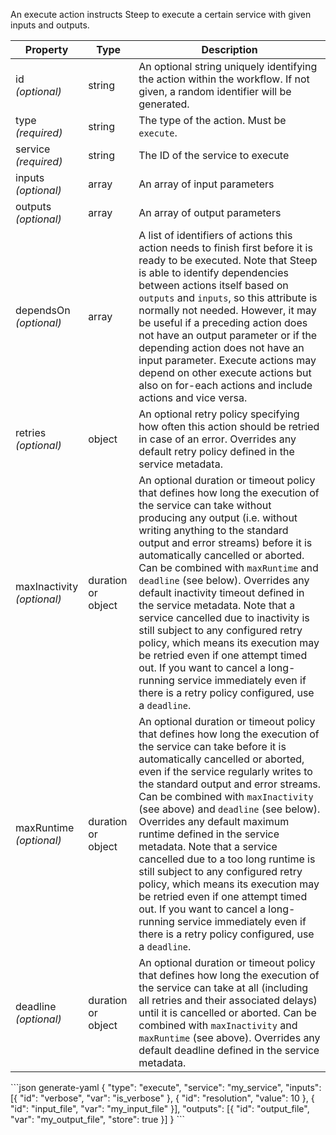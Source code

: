 An execute action instructs Steep to execute a certain service with given
inputs and outputs.

| Property                       | Type   | Description
| ------------------------------ | ------ | -----------
| id<br/>*(optional)*            | string | An optional string uniquely identifying the action within the workflow. If not given, a random identifier will be generated.
| type<br/>*(required)*          | string | The type of the action. Must be `execute`.
| service<br/>*(required)*       | string | The ID of the <DocsLink href="#service-metadata">service</DocsLink> to execute
| inputs<br/>*(optional)*        | array  | An array of <DocsLink href="#parameters">input parameters</DocsLink>
| outputs<br/>*(optional)*       | array  | An array of <DocsLink href="#output-parameters">output parameters</DocsLink>
| dependsOn<br/>*(optional)*     | array  | A list of identifiers of actions this action needs to finish first before it is ready to be executed. Note that Steep is able to identify dependencies between actions itself based on `outputs` and `inputs`, so this attribute is normally not needed. However, it may be useful if a preceding action does not have an output parameter or if the depending action does not have an input parameter. Execute actions may depend on other execute actions but also on <DocsLink href="#for-each-actions">for-each actions</DocsLink> and <DocsLink href="#include-actions">include actions</DocsLink> and vice versa.
| retries<br/>*(optional)*       | object | An optional <DocsLink href="#retry-policies">retry policy</DocsLink> specifying how often this action should be retried in case of an error. Overrides any default retry policy defined in the <DocsLink href="#service-metadata">service metadata</DocsLink>.
| maxInactivity<br/>*(optional)* | <DocsLink href="#durations">duration</DocsLink> or object | An optional <DocsLink href="#durations">duration</DocsLink> or <DocsLink href="#timeout-policies">timeout policy</DocsLink> that defines how long the execution of the service can take without producing any output (i.e. without writing anything to the standard output and error streams) before it is automatically cancelled or aborted. Can be combined with `maxRuntime` and `deadline` (see below). Overrides any default inactivity timeout defined in the <DocsLink href="#service-metadata">service metadata</DocsLink>. Note that a service cancelled due to inactivity is still subject to any configured <DocsLink href="#retry-policies">retry policy</DocsLink>, which means its execution may be retried even if one attempt timed out. If you want to cancel a long-running service immediately even if there is a retry policy configured, use a `deadline`.
| maxRuntime<br/>*(optional)*    | <DocsLink href="#durations">duration</DocsLink> or object | An optional <DocsLink href="#durations">duration</DocsLink> or <DocsLink href="#timeout-policies">timeout policy</DocsLink> that defines how long the execution of the service can take before it is automatically cancelled or aborted, even if the service regularly writes to the standard output and error streams. Can be combined with `maxInactivity` (see above) and `deadline` (see below). Overrides any default maximum runtime defined in the <DocsLink href="#service-metadata">service metadata</DocsLink>. Note that a service cancelled due to a too long runtime is still subject to any configured <DocsLink href="#retry-policies">retry policy</DocsLink>, which means its execution may be retried even if one attempt timed out. If you want to cancel a long-running service immediately even if there is a retry policy configured, use a `deadline`.
| deadline<br/>*(optional)*      | <DocsLink href="#durations">duration</DocsLink> or object | An optional <DocsLink href="#durations">duration</DocsLink> or <DocsLink href="#timeout-policies">timeout policy</DocsLink> that defines how long the execution of the service can take at all (including all retries and their associated delays) until it is cancelled or aborted. Can be combined with `maxInactivity` and `maxRuntime` (see above). Overrides any default deadline defined in the <DocsLink href="#service-metadata">service metadata</DocsLink>.

<CodeContainer title="Example">
```json generate-yaml
{
  "type": "execute",
  "service": "my_service",
  "inputs": [{
    "id": "verbose",
    "var": "is_verbose"
  }, {
    "id": "resolution",
    "value": 10
  }, {
    "id": "input_file",
    "var": "my_input_file"
  }],
  "outputs": [{
    "id": "output_file",
    "var": "my_output_file",
    "store": true
  }]
}
```
</CodeContainer>
